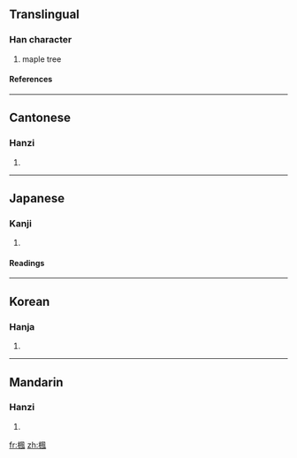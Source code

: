 {{see|枫}}

==Translingual==
===Han character===
{{Han char|rn=75|rad=木|as=09|sn=13|four=4791<sub>0</sub>|canj=木竹弓戈 (DHNI)}}
# maple tree
====References====
{{Han ref|kx=0539.080|dkj=15126|dj=0926.210|hdz=21253.080|uh=6953|ud=26963|bh=B7AC|bd=47020}}

----
==Cantonese==
===Hanzi===
{{yue-hanzi|jyut=|y=fung1}}
# {{defn|Cantonese}}

----
==Japanese==
===Kanji===
{{ja-kanji|grade=|rs=木09}}
# {{defn|Japanese}} 
====Readings====
{{ja-readings|on=[[ふう]] (fū)|kun=[[かえで]] (kaede)}}

----
==Korean==
===Hanja===
{{ko-hanja|hangeul=풍|eumhun=|rv=pung|mr=p'ung|y=phung}}
# {{defn|Korean}}

----
==Mandarin==
===Hanzi===
{{cmn-hanzi|sim=枫|pin=[[fēng]] ([[feng1]])|wg=feng<sup>1</sup>}}
# {{defn|Mandarin}}

[[fr:楓]]
[[zh:楓]]